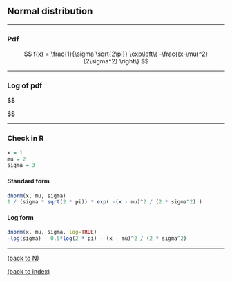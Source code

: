 
## Normal distribution

********************************************************************************

### Pdf

$$ f(x) = \frac{1}{\sigma \sqrt{2\pi}} \exp\left\{ -\frac{(x-\mu)^2}{2\sigma^2} \right\} $$

********************************************************************************

### Log of pdf

$$ 

\begin{eqnarray}

&& \log\left(\frac{1}{\sigma \sqrt{2\pi}} \exp\left\{ -\frac{(x-\mu)^2}{2\sigma^2} \right\} \right) \\

&&\\

&=& \log\left(\frac{1}{\sigma \sqrt{2\pi}}\right) + \log\left( \exp\left\{ -\frac{(x-\mu)^2}{2\sigma^2} \right\} \right) \\

&&\\

&=& \log\left(\frac{1}{\sigma \sqrt{2\pi}}\right) - \frac{(x-\mu)^2}{2\sigma^2} \\

&&\\

&=& \log(1) - \log\left(\sigma \sqrt{2\pi}\right) - \frac{(x-\mu)^2}{2\sigma^2} \\

&&\\

&=& 0 - \left\{\log(\sigma) + \log\left(\sqrt{2\pi}\right)\right\} - \frac{(x-\mu)^2}{2\sigma^2} \\

&&\\

&=& - \log(\sigma) - \log\left(\sqrt{2\pi}\right) - \frac{(x-\mu)^2}{2\sigma^2} \\

&&\\

&=& - \log(\sigma) - \frac{1}{2}\log(2\pi) - \frac{(x-\mu)^2}{2\sigma^2} \\

\end{eqnarray}

$$

********************************************************************************

### Check in R

```{r}
x = 1
mu = 2
sigma = 3
```

#### Standard form

```{r}
dnorm(x, mu, sigma)
1 / (sigma * sqrt(2 * pi)) * exp( -(x - mu)^2 / (2 * sigma^2) )
```

#### Log form

```{r}
dnorm(x, mu, sigma, log=TRUE)
-log(sigma) - 0.5*log(2 * pi) - (x - mu)^2 / (2 * sigma^2) 
```

********************************************************************************

<a href="index.html#N">(back to N)</a> 

<a href="index.html">(back to index)</a> 


